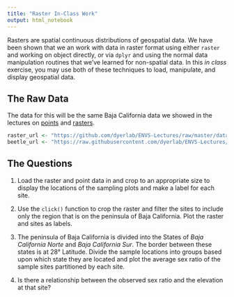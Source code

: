 ```yaml
---
title: "Raster In-Class Work"
output: html_notebook
---
```


Rasters are spatial continuous distributions of geospatial data.  We have been shown that we an work with data in raster format using either `raster` and working on object directly, or via `dplyr` and using the normal data manipulation routines that we've learned for non-spatial data.  In this *in class* exercise, you may use both of these techniques to load, manipulate, and display geospatial data.

## The Raw Data

The data for this will be the same Baja California data we showed in the lectures on [points](https://dyerlab.github.io/ENVS-Lectures/spatial/spatial_points/slides.html#1) and [rasters](https://dyerlab.github.io/ENVS-Lectures/spatial/rasters/slides.html#1).  

```r
raster_url <- "https://github.com/dyerlab/ENVS-Lectures/raw/master/data/alt_22.tif"
beetle_url <- "https://raw.githubusercontent.com/dyerlab/ENVS-Lectures/master/data/Araptus_Disperal_Bias.csv"
```


## The Questions

1. Load the raster and point data in and crop to an appropriate size to display the locations of the sampling plots and make a label for each site.

2. Use the `click()` function to crop the raster and filter the sites to include only the region that is on the peninsula of Baja California.  Plot the raster and sites as labels.

3. The peninsula of Baja California is divided into the States of *Baja California Norte* and *Baja California Sur*.  The border between these states is at 28° Latitude.  Divide the sample locations into groups based upon which state they are located and plot the average sex ratio of the sample sites partitioned by each site.

4. Is there a relationship between the observed sex ratio and the elevation at that site?


